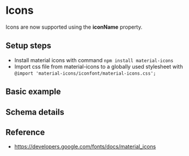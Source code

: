 # Icons
Icons are now supported using the **iconName** property.

## Setup steps
- Install material icons with command `npm install material-icons`
- Import css file from material-icons to a globally used stylesheet with `@import 'material-icons/iconfont/material-icons.css';`

## Basic example


<FormWithIcons />

## Schema details


<SchemaViewer value={schema} />


## Reference
- https://developers.google.com/fonts/docs/material_icons